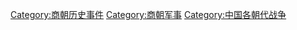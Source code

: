 [[Category:商朝历史事件|Category:商朝历史事件]]
[[Category:商朝军事|Category:商朝军事]]
[[Category:中国各朝代战争|Category:中国各朝代战争]]